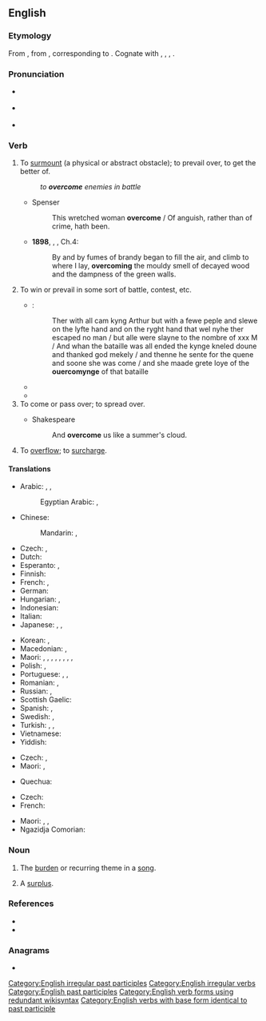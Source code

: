 ==English==

===Etymology===
From {{inh|en|enm|overcomen}}, from {{inh|en|ang|ofercuman||to overcome, subdue, compel, conquer, obtain, attain, reach, overtake}}, corresponding to {{prefix|over|come|lang=en}}. Cognate with {{cog|nl|overkomen||to overcome}}, {{cog|de|überkommen||to overcome}}, {{cog|da|overkomme||to overcome}}, {{cog|sv|överkomma||to overcome}}.

===Pronunciation===
* {{a|UK}} {{IPA|/ˌəʊvəˈkʌm/|lang=en}}
* {{a|US}} {{IPA|/ˌoʊvəɹˈkʌm/|lang=en}}
* {{audio|En-us-overcome.ogg|Audio (US)|lang=en}}

===Verb===
{{en-verb|overcomes|overcoming|overcame|overcome}}

# {{lb|en|transitive}} To [[surmount]] (a physical or abstract obstacle); to prevail over, to get the better of.
#: ''to '''overcome''' enemies in battle''
#* Spenser
#*: This wretched woman '''overcome''' / Of anguish, rather than of crime, hath been.
#* '''1898''', {{w|J. Meade Falkner}}, {{w|Moonfleet}}, Ch.4:
#*: By and by fumes of brandy began to fill the air, and climb to where I lay, '''overcoming''' the mouldy smell of decayed wood and the dampness of the green walls.
# {{lb|en|transitive}} To win or prevail in some sort of battle, contest, etc.
#: {{ux|en|We shall '''overcome'''.}}
#* {{RQ:Mlry MrtDrthr|6.3|2|IV|iij}}:
#*: Ther with all cam kyng Arthur but with a fewe peple and slewe on the lyfte hand and on the ryght hand that wel nyhe ther escaped no man / but alle were slayne to the nombre of xxx M / And whan the bataille was all ended the kynge kneled doune and thanked god mekely / and thenne he sente for the quene and soone she was come / and she maade grete Ioye of the '''ouercomynge''' of that bataille
#* {{RQ:Spenser Faerie Queene|book=II|canto=XII|stanza=31|pages=370–371|pageref=370|passage=They were faire Ladies, till they fondly ſtriu’d / With th’''Heliconian'' maides for mayſtery; / Of whom they '''ouer-comen''', were depriu’d / Of their proud beautie, and th’one moyity / Transform’d to fiſh, for their bold ſurquedry, / But th’vpper halfe their hew retayned ſtill, / And their ſweet skill in wonted melody; / Which euer after they abuſd to ill, / T’allure weake traueillers, whom gotten they did kill.}}
#* {{quote-book|year=1918|author={{w|W. B. Maxwell}}
|chapter=2|title=[http://openlibrary.org/works/OL1097634W The Mirror and the Lamp]
|passage=''That'' the young Mr. Churchills liked—but they did not like him coming round of an evening and drinking weak whisky-and-water while he held forth on railway debentures and corporation loans. Mr. Barrett, however, by fawning and flattery, seemed to be able to make not only Mrs. Churchill but everyone else do what he desired. And if the arts of humbleness failed him, he '''overcame''' you by sheer impudence.}}
# To come or pass over; to spread over.
#: {{ux|en|I was '''overcome''' with anger.}}
#* Shakespeare
#*: And '''overcome''' us like a summer's cloud.
# To [[overflow]]; to [[surcharge]].
#: {{rfquotek|J. Philips}}

====Translations====
{{trans-top|surmount, get the better of}}
* Arabic: {{t|ar|هَزَمَ}}, {{t|ar|تَغَلَّبَ}}, {{t|ar|قَهَر}}
*: Egyptian Arabic: {{t|arz|غلب|tr=ġalab|sc=Arab}}, {{t|arz|هزم|tr=hazam|sc=Arab}}
* Chinese:
*: Mandarin: {{qualifier|using military force}} {{t+|cmn|征服|tr=zhēngfú|sc=Hani}}, {{qualifier|abstract obstacle}} {{t+|cmn|克服|tr=kèfú|sc=Hani}}
* Czech: {{t|cs|překonat}}, {{t|cs|přemoci|pf}}
* Dutch: {{t+|nl|overwinnen}}
* Esperanto: {{t|eo|venki}}, {{t|eo|superforti}}
* Finnish: {{t+|fi|voittaa}}
* French: {{t+|fr|vaincre}}, {{t+|fr|surmonter}}
* German: {{t+|de|überwinden}}
* Hungarian: {{t|hu|erőt vesz}}, {{t|hu|úrrá lesz}}
* Indonesian: {{t+|id|atas|alt=mengatasi}}
* Italian: {{t+|it|vincere}}
* Japanese: {{t+|ja|克服|tr=こくふくする, kokufuku suru|alt=克服する|sc=Jpan}}, {{t+|ja|征服|tr=せいふくする, seifuku suru|alt=征服する|sc=Jpan}}, {{t|ja|乗り越える|tr=のりこえる, norikoeru|sc=Jpan}}
{{trans-mid}}
* Korean: {{t+|ko|극복하다}}, {{t|ko|이겨내다}}
* Macedonian: {{t|mk|надминува|impf|tr=nadminuva|sc=Cyrl}}, {{t|mk|надмине|pf|tr=nadmine|sc=Cyrl}}
* Maori: {{t|mi|whakatungou}}, {{t|mi|where}}, {{t|mi|kake}}, {{t+|mi|poke}}, {{t|mi|whakatina}}, {{t|mi|whara}}, {{t|mi|where}}, {{t|mi|tārū}}, {{t|mi|eke panuku}}
* Polish: {{t+|pl|przezwyciężać}}, {{t|pl|przemagać|impf}}
* Portuguese: {{t+|pt|vencer}}, {{t+|pt|superar}}, {{t+|pt|ultrapassar}}
* Romanian: {{t+|ro|învinge}}, {{t+|ro|birui}}
* Russian: {{t+|ru|преодолева́ть|impf}}, {{t+|ru|преодоле́ть|pf}}
* Scottish Gaelic: {{t|gd|ceannsaich}}
* Spanish: {{t+|es|vencer}}, {{t+|es|superar}}
* Swedish: {{t+|sv|övervinna}}, {{t|sv|överkomma}}
* Turkish: {{t+|tr|yenmek}}, {{t+|tr|atlatmak}}, {{t+|tr|üstesinden gelmek}}
* Vietnamese: {{t+|vi|vượt qua}}
* Yiddish: {{t|yi|בײַקומען}}
{{trans-bottom}}

{{trans-top|to win or prevail in some sort of battle, contest, etc.}}
* Czech: {{t|cs|zvládnout|pf}}, {{t|cs|zvládat|impf}}
* Maori: {{t|mi|whakatungou}}, {{t|mi|wikitōria}}
{{trans-mid}}
* Quechua: {{t|qu|yalliy}}
{{trans-bottom}}

{{trans-top|to overwhelm with emotions, tiredness etc.}}
* Czech: {{t|cs|přemoci}}
* French: {{t+|fr|envahir}}
{{trans-mid}}
* Maori: {{t|mi|ti}}, {{t|mi|where}}, {{t|mi|warea}} {{qualifier|only used in the passive}}
* Ngazidja Comorian: {{t|zdj|djalilia|alt=udjalilia}}
{{trans-bottom}}

===Noun===
{{en-noun}}

# {{lb|en|Scotland}} The [[burden]] or recurring theme in a [[song]].
# {{lb|en|Scotland}} A [[surplus]].

===References===
* {{R:Century 1911}}
* {{R:Webster 1913}}

===Anagrams===
* {{anagrams|en|come over|come-over|comeover}}

[[Category:English irregular past participles]]
[[Category:English irregular verbs]]
[[Category:English past participles]]
[[Category:English verb forms using redundant wikisyntax]]
[[Category:English verbs with base form identical to past participle]]